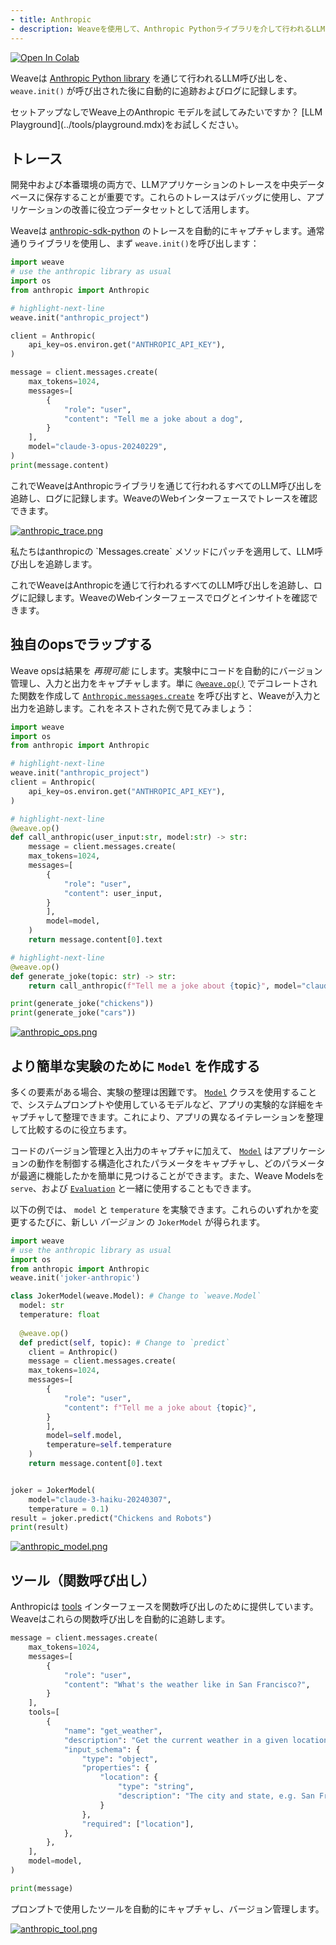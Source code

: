 ```yaml
---
- title: Anthropic
- description: Weaveを使用して、Anthropic Pythonライブラリを介して行われるLLM呼び出しを自動的に追跡およびログに記録します
---
```


<a target="_blank" href="https://colab.research.google.com/github/wandb/examples/blob/master/weave/docs/quickstart_anthropic.ipynb">
  <img src="https://colab.research.google.com/assets/colab-badge.svg" alt="Open In Colab" />
</a>

Weaveは [Anthropic Python library](https://github.com/anthropics/anthropic-sdk-python) を通じて行われるLLM呼び出しを、 `weave.init()` が呼び出された後に自動的に追跡およびログに記録します。

<Note>
  セットアップなしでWeave上のAnthropic モデルを試してみたいですか？ [LLM Playground](../tools/playground.mdx)をお試しください。
</Note>

## トレース

開発中および本番環境の両方で、LLMアプリケーションのトレースを中央データベースに保存することが重要です。これらのトレースはデバッグに使用し、アプリケーションの改善に役立つデータセットとして活用します。

Weaveは [anthropic-sdk-python](https://github.com/anthropics/anthropic-sdk-python) のトレースを自動的にキャプチャします。通常通りライブラリを使用し、まず `weave.init()`を呼び出します：

```python
import weave    
# use the anthropic library as usual
import os
from anthropic import Anthropic

# highlight-next-line
weave.init("anthropic_project")

client = Anthropic(
    api_key=os.environ.get("ANTHROPIC_API_KEY"),
)

message = client.messages.create(
    max_tokens=1024,
    messages=[
        {
            "role": "user",
            "content": "Tell me a joke about a dog",
        }
    ],
    model="claude-3-opus-20240229",
)
print(message.content)
```

これでWeaveはAnthropicライブラリを通じて行われるすべてのLLM呼び出しを追跡し、ログに記録します。WeaveのWebインターフェースでトレースを確認できます。

[![anthropic\_trace.png](imgs/anthropic_trace.png)](https://wandb.ai/capecape/anthropic_project/weave/calls)

<Note>
  私たちはanthropicの `Messages.create` メソッドにパッチを適用して、LLM呼び出しを追跡します。
</Note>

これでWeaveはAnthropicを通じて行われるすべてのLLM呼び出しを追跡し、ログに記録します。WeaveのWebインターフェースでログとインサイトを確認できます。

## 独自のopsでラップする

Weave opsは結果を *再現可能* にします。実験中にコードを自動的にバージョン管理し、入力と出力をキャプチャします。単に [`@weave.op()`](https://wandb.github.io/weave/guides/tracking/ops) でデコレートされた関数を作成して [`Anthropic.messages.create`](https://docs.anthropic.com/en/api/messages-examples) を呼び出すと、Weaveが入力と出力を追跡します。これをネストされた例で見てみましょう：

```python
import weave
import os
from anthropic import Anthropic

# highlight-next-line
weave.init("anthropic_project")
client = Anthropic(
    api_key=os.environ.get("ANTHROPIC_API_KEY"),
)

# highlight-next-line
@weave.op()
def call_anthropic(user_input:str, model:str) -> str:
    message = client.messages.create(
    max_tokens=1024,
    messages=[
        {
            "role": "user",
            "content": user_input,
        }
        ],
        model=model,
    )
    return message.content[0].text

# highlight-next-line
@weave.op()
def generate_joke(topic: str) -> str:
    return call_anthropic(f"Tell me a joke about {topic}", model="claude-3-haiku-20240307")

print(generate_joke("chickens"))
print(generate_joke("cars"))
```

[![anthropic\_ops.png](imgs/anthropic_ops.png)](https://wandb.github.io/weave/guides/tracking/ops)

## より簡単な実験のために `Model` を作成する

多くの要素がある場合、実験の整理は困難です。 [`Model`](/ja/guides/core-types/models) クラスを使用することで、システムプロンプトや使用しているモデルなど、アプリの実験的な詳細をキャプチャして整理できます。これにより、アプリの異なるイテレーションを整理して比較するのに役立ちます。

コードのバージョン管理と入出力のキャプチャに加えて、 [`Model`](/ja/guides/core-types/models) はアプリケーションの動作を制御する構造化されたパラメータをキャプチャし、どのパラメータが最適に機能したかを簡単に見つけることができます。また、Weave Modelsを `serve`、および [`Evaluation`](/ja/guides/core-types/evaluations) と一緒に使用することもできます。

以下の例では、 `model` と `temperature` を実験できます。これらのいずれかを変更するたびに、新しい *バージョン* の `JokerModel` が得られます。

```python
import weave    
# use the anthropic library as usual
import os
from anthropic import Anthropic
weave.init('joker-anthropic')

class JokerModel(weave.Model): # Change to `weave.Model`
  model: str
  temperature: float
  
  @weave.op()
  def predict(self, topic): # Change to `predict`
    client = Anthropic()
    message = client.messages.create(
    max_tokens=1024,
    messages=[
        {
            "role": "user",
            "content": f"Tell me a joke about {topic}",
        }
        ],
        model=self.model,
        temperature=self.temperature
    )
    return message.content[0].text


joker = JokerModel(
    model="claude-3-haiku-20240307",
    temperature = 0.1)
result = joker.predict("Chickens and Robots")
print(result)
```

[![anthropic\_model.png](imgs/anthropic_model.png)](https://wandb.ai/capecape/anthropic_project/weave/calls)

## ツール（関数呼び出し）

Anthropicは [tools](https://docs.anthropic.com/en/docs/tool-use) インターフェースを関数呼び出しのために提供しています。Weaveはこれらの関数呼び出しを自動的に追跡します。

```python
message = client.messages.create(
    max_tokens=1024,
    messages=[
        {
            "role": "user",
            "content": "What's the weather like in San Francisco?",
        }
    ],
    tools=[
        {
            "name": "get_weather",
            "description": "Get the current weather in a given location",
            "input_schema": {
                "type": "object",
                "properties": {
                    "location": {
                        "type": "string",
                        "description": "The city and state, e.g. San Francisco, CA",
                    }
                },
                "required": ["location"],
            },
        },
    ],
    model=model,
)

print(message)
```

プロンプトで使用したツールを自動的にキャプチャし、バージョン管理します。

[![anthropic\_tool.png](imgs/anthropic_tool.png)](https://wandb.ai/capecape/anthropic_project/weave/calls)
